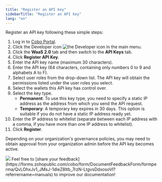 ```yaml
---
title: "Register an API key"
sidebarTitle: "Register an API key"
lang: "en"
---
```


Register an API key following these simple steps:

1. Log in to [Cobo Portal](https://portal.cobo.com/login).
2. Click the Developer icon <img src="/en/images/common/icon_developer.svg" className="icon" alt="the Developer icon" /> in the main menu.
3. Click the **WaaS 2.0** tab and then switch to the **API Keys** tab.
4. Click **Register API Key**.
5. Enter the API key name (maximum 30 characters).
6. Enter the API key (64 characters, containing only numbers 0 to 9 and alphabets A to F).
7. Select user roles from the drop-down list.
<Info>The API key will obtain the permissions listed under the user roles you select.</Info>
8. Select the wallets this API key has control over.
9. Select the key type. 
    - **Permanent**: To use this key type, you need to specify a static IP address as the address from which you send the API request. 
    - **Temporary**: A temporary key expires in 30 days. This option is suitable if you do not have a static IP address ready yet.
10. Enter the IP address to whitelist (separate between each IP address with a comma, if you have more than one IP address to whitelist).
11. Click **Register**.


<Note>Depending on your organization's governance policies, you may need to obtain approval from your organization admin before the API key becomes active.</Note>

<img src="/en/images/developer-console/create_api_key.png" className="screenshot_modal"/>
<Tip>Feel free to [share your feedback](https://forms.zohopublic.com/cobo/form/DocumentFeedbackForm/formperma/QvLOhxJv1_JMsJ-1dleZ8Itb_7rzN-LtgvsDdxosoVI?referrername=manuals) to improve our documentation!</Tip>